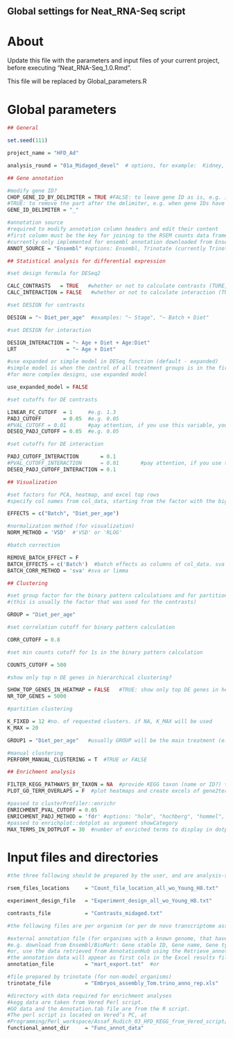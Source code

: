 ## Global settings for Neat_RNA-Seq script

# About

Update this file with the parameters and input files of your current project, before executing "Neat_RNA-Seq_1.0.Rmd".

This file will be replaced by Global_parameters.R

# Global parameters
  
```r

## General

set.seed(111)

project_name = "HFD_Ad"

analysis_round = "01a_Midaged_devel"  # options, for example:  Kidney, Heart, or any name for a round of an analysis        

## Gene annotation

#modify gene ID?
CHOP_GENE_ID_BY_DELIMITER = TRUE #FALSE: to leave gene ID as is, e.g. in trinity results.
#TRUE: to remove the part after the delimiter, e.g. when gene IDs have the form e.g. ENSMUSG00000027351_Spred1
GENE_ID_DELIMITER = "_"   

#annotation source
#required to modify annotation column headers and edit their content
#first column must be the key for joining to the RSEM counts data frame (e.g. to contain Ensembl ID in the same format as in RSEM results)
#currently only implemented for ensembl annotation downloaded from Ensembl/biomart which includes Gene stable ID, Gene name, Gene type, Gene description
ANNOT_SOURCE = "Ensembl" #options: Ensembl, Trinotate (currently Trinotate does not have any effect)

## Statistical analysis for differential expression

#set design formula for DESeq2

CALC_CONTRASTS   = TRUE   #whether or not to calculate contrasts (TURE, FALSE)
CALC_INTERACTION = FALSE   #whether or not to calculate interaction (TURE, FALSE)

#set DESIGN for contrasts

DESIGN = "~ Diet_per_age"  #examples: "~ Stage", "~ Batch + Diet"

#set DESIGN for interaction

DESIGN_INTERACTION = "~ Age + Diet + Age:Diet"
LRT                = "~ Age + Diet"

#use expanded or simple model in DESeq function (default - expanded)
#simple model is when the control of all treatment groups is in the first treatment group
#for more complex designs, use expanded model

use_expanded_model = FALSE

#set cutoffs for DE contrasts

LINEAR_FC_CUTOFF  = 1     #e.g. 1.3
PADJ_CUTOFF       = 0.05  #e.g. 0.05
#PVAL_CUTOFF = 0.01       #pay attention, if you use this variable, you have to change the code in the "compute_contrasts" function in the functions file !!!
DESEQ_PADJ_CUTOFF = 0.05  #e.g. 0.05

#set cutoffs for DE interaction

PADJ_CUTOFF_INTERACTION       = 0.1
#PVAL_CUTOFF_INTERACTION      = 0.01       #pay attention, if you use this variable, you have to change the code in the "compute_contrasts" function in the functions file !!!
DESEQ_PADJ_CUTOFF_INTERACTION = 0.1

## Visualization

#set factors for PCA, heatmap, and excel top rows
#specify col names from col_data, starting from the factor with the biggest effect

EFFECTS = c("Batch", "Diet_per_age")

#normalization method (for visualization)
NORM_METHOD = 'VSD'  #'VSD' or 'RLOG'

#batch correction

REMOVE_BATCH_EFFECT = F
BATCH_EFFECTS = c('Batch')  #batch effects as columns of col_data. sva can use only one. limma can use up to two.
BATCH_CORR_METHOD = 'sva' #sva or limma

## Clustering

#set group factor for the binary pattern calculations and for partition clustering
#(this is usually the factor that was used for the contrasts)

GROUP = "Diet_per_age"

#set correlation cutoff for binary pattern calculation

CORR_CUTOFF = 0.8

#set min counts cutoff for 1s in the binary pattern calculation

COUNTS_CUTOFF = 500 

#show only top n DE genes in hierarchical clustering?

SHOW_TOP_GENES_IN_HEATMAP = FALSE   #TRUE: show only top DE genes in heatmap. FALSE: show all DE genes in heatmap
NR_TOP_GENES = 5000

#partition clustering

K_FIXED = 12 #no. of requested clusters. if NA, K_MAX will be used
K_MAX = 20

GROUP1 = "Diet_per_age"   #usually GROUP will be the main treatment (e.g. diet), and GROUP1 will be another biological factor, e.g. age

#manual clustering
PERFORM_MANUAL_CLUSTERING = T  #TRUE or FALSE

## Enrichment analysis

FILTER_KEGG_PATHWAYS_BY_TAXON = NA  #provide KEGG taxon (name or ID?) to filter the pathways. for no filtering use NA
PLOT_GO_TERM_OVERLAPS = F  #plot heatmaps and create excels of gene2term and term2term overlaps

#passed to clusterProfiler::enrichr
ENRICHMENT_PVAL_CUTOFF = 0.05
ENRICHMENT_PADJ_METHOD = 'fdr' #options: "holm", "hochberg", "hommel", "bonferroni", "BH", "BY", "fdr", "none"
#passed to enrichplot::dotplot as argument showCategory
MAX_TERMS_IN_DOTPLOT = 30  #number of enriched terms to display in dotplot

```

# Input files and directories

```r

#the three following should be prepared by the user, and are analysis-specific

rsem_files_locations     = "Count_file_location_all_wo_Young_H8.txt"

experiment_design_file   = "Experiment_design_all_wo_Young_H8.txt"

contrasts_file           = "Contrasts_midaged.txt"

#the following files are per organism (or per de novo transcriptome assembly in non-model organisms)

#external annotation file (for organisms with a known genome, that have data in public databases such as ensembl)
#e.g. download from Ensembl/BioMart: Gene stable ID, Gene name, Gene type, Gene description (by default the file is called "mart_export.txt")
#or, use the data retrieved from AnnotationHub using the Retrieve_annotation.Rmd script ("Func_annot_data/Annotation.tab"), but this has not been tested yet
#the annotation data will appear as first cols in the Excel results file
annotation_file          = "mart_export.txt"  #or 

#file prepared by trinotate (for non-model organisms)
trinotate_file           = "Embryos_assembly_Tom.trino_anno_rep.xls"

#directory with data required for enrichment analyses
#kegg data are taken from Vered Perl script.
#GO data and the Annotation.tab file are from the R script.
#The perl script is located on Vered’s PC, at
#Programming/Perl_workspace/Assaf_Rudich_03_HFD_KEGG_from_Vered_script/KEGG_2_ensembl_conversion8.pl
functional_annot_dir     = "Func_annot_data"  



```
